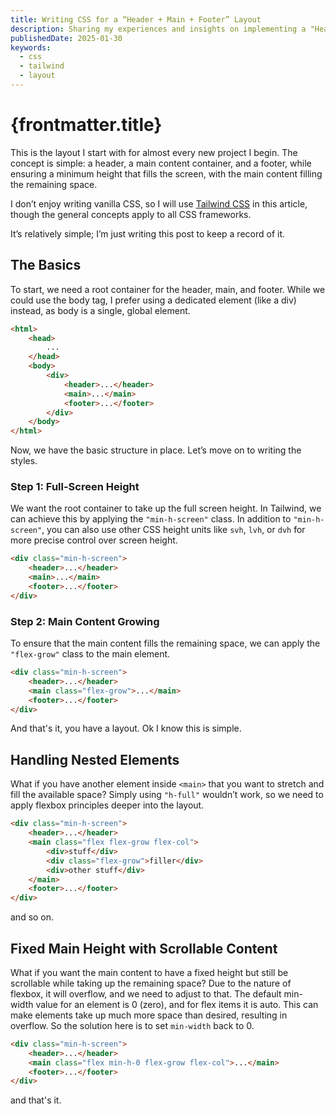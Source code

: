 ```yaml
---
title: Writing CSS for a “Header + Main + Footer” Layout
description: Sharing my experiences and insights on implementing a "Header + Main + Footer" layout
publishedDate: 2025-01-30
keywords:
  - css
  - tailwind
  - layout
---
```


# {frontmatter.title}

This is the layout I start with for almost every new project I begin. The concept is simple: a header, a main content container, and a footer, while ensuring a minimum height that fills the screen, with the main content filling the remaining space.

I don’t enjoy writing vanilla CSS, so I will use [Tailwind CSS](https://tailwindcss.com/) in this article, though the general concepts apply to all CSS frameworks.

It’s relatively simple; I’m just writing this post to keep a record of it.

## The Basics

To start, we need a root container for the header, main, and footer. While we could use the body tag, I prefer using a dedicated element (like a div) instead, as body is a single, global element.

```html
<html>
	<head>
		...
	</head>
	<body>
		<div>
			<header>...</header>
			<main>...</main>
			<footer>...</footer>
		</div>
	</body>
</html>
```

Now, we have the basic structure in place. Let’s move on to writing the styles.

### Step 1: Full-Screen Height

We want the root container to take up the full screen height. In Tailwind, we can achieve this by applying the `"min-h-screen"` class.
In addition to `"min-h-screen"`, you can also use other CSS height units like `svh`, `lvh`, or `dvh` for more precise control over screen height.

```html
<div class="min-h-screen">
	<header>...</header>
	<main>...</main>
	<footer>...</footer>
</div>
```

### Step 2: Main Content Growing

To ensure that the main content fills the remaining space, we can apply the `"flex-grow"` class to the main element.

```html
<div class="min-h-screen">
	<header>...</header>
	<main class="flex-grow">...</main>
	<footer>...</footer>
</div>
```

And that's it, you have a layout.
Ok I know this is simple.

## Handling Nested Elements

What if you have another element inside `<main>` that you want to stretch and fill the available space? Simply using `"h-full"` wouldn’t work, so we need to apply flexbox principles deeper into the layout.

```html
<div class="min-h-screen">
	<header>...</header>
	<main class="flex flex-grow flex-col">
		<div>stuff</div>
		<div class="flex-grow">filler</div>
		<div>other stuff</div>
	</main>
	<footer>...</footer>
</div>
```

and so on.

## Fixed Main Height with Scrollable Content

What if you want the main content to have a fixed height but still be scrollable while taking up the remaining space?
Due to the nature of flexbox, it will overflow, and we need to adjust to that.
The default min-width value for an element is 0 (zero), and for flex items it is auto. This can make elements take up much more space than desired, resulting in overflow.
So the solution here is to set `min-width` back to 0.

```html
<div class="min-h-screen">
	<header>...</header>
	<main class="flex min-h-0 flex-grow flex-col">...</main>
	<footer>...</footer>
</div>
```

and that's it.
